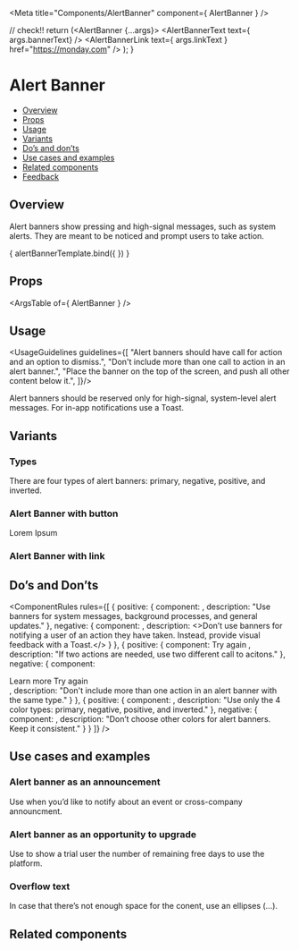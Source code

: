 
<Meta
  title="Components/AlertBanner"
  component={ AlertBanner }
/>

<!--- Component template -->


// check!!
  return (<AlertBanner {...args}>
            <AlertBannerText text={ args.bannerText} />
            <AlertBannerLink text={ args.linkText } href="https://monday.com" />
          </AlertBanner>);
}

<!--- Component documentation -->

# Alert Banner
- [Overview](#overview)
- [Props](#props)
- [Usage](#usage)
- [Variants](#variants)
- [Do’s and don’ts](#dos-and-donts)
- [Use cases and examples](#use-cases-and-examples)
- [Related components](#related-components)
- [Feedback](#feedback)

## Overview
Alert banners show pressing and high-signal messages, such as system alerts. They are meant to be noticed and prompt users to take action.

<Canvas>
  <Story name="Overview"
         args={{ bannerText: "Alert banner message", linkText: "this is a CTA", className: "monday-storybook-alert-banner_big-container" }}>
    { alertBannerTemplate.bind({ }) }
  </Story>
</Canvas>

## Props
<ArgsTable of={ AlertBanner } />

## Usage
<UsageGuidelines guidelines={[
  "Alert banners should have call for action and an option to dismiss.",
  "Don't include more than one call to action in an alert banner.",
  "Place the banner on the top of the screen, and push all other content below it.",
]}/>

<Tip>Alert banners should be reserved only for high-signal, system-level alert messages. For in-app notifications use a <Link href="/?path=/docs/components-toast--overview" size={Link.sizes.SMALL} withoutSpacing>Toast.</Link></Tip>

## Variants
### Types
There are four types of alert banners: primary, negative, positive, and inverted.
<Canvas>
  <Story name="Types">
    <div className="monday-storybook-alert-banner_column-wrapper monday-storybook-alert-banner_big-container">
      <AlertBanner>
        <AlertBannerText text="Alert banner message" />
        <AlertBannerLink text="this is a CTA" href="https://monday.com" />
      </AlertBanner>
      <AlertBanner backgroundColor={AlertBanner.backgroundColors.NEGATIVE}>
        <AlertBannerText text="Alert banner message" />
        <AlertBannerLink text="this is a CTA" href="https://monday.com" />
      </AlertBanner>
      <AlertBanner backgroundColor={AlertBanner.backgroundColors.POSITIVE}>
        <AlertBannerText text="Alert banner message" />
        <AlertBannerLink text="this is a CTA" href="https://monday.com" />
      </AlertBanner>
      <AlertBanner backgroundColor={AlertBanner.backgroundColors.DARK}>
        <AlertBannerText text="Alert banner message" />
        <AlertBannerLink text="this is a CTA" href="https://monday.com" />
      </AlertBanner>
    </div>
  </Story>
</Canvas>

### Alert Banner with button
<Canvas>
  <Story name="Alert Banner with button">
    <AlertBanner className="monday-storybook-alert-banner_big-container">
        <AlertBannerText text="Lorem ipsum dolor sit amet" />
      <AlertBannerButton>Lorem Ipsum</AlertBannerButton>
    </AlertBanner>
  </Story>
</Canvas>

### Alert Banner with link
<Canvas>
  <Story name="Alert Banner with link">
    <AlertBanner className="monday-storybook-alert-banner_big-container">
      <AlertBannerText text="Alert banner message" />
      <AlertBannerLink text="this is a CTA" href="https://monday.com" />
    </AlertBanner>
  </Story>
</Canvas>

## Do’s and Don’ts
<ComponentRules
  rules={[
    {
      positive: {
        component:
          <AlertBanner className="monday-storybook-alert-banner_medium-container">
            <AlertBannerText text="Join us at Elevate!" />
            <AlertBannerLink text="RSVP now" href="https://monday.com" />
          </AlertBanner>,
        description: "Use banners for system messages, background processes, and general updates."
      },
      negative: {
        component:
           <AlertBanner className="monday-storybook-alert-banner_medium-container">
            <AlertBannerText text="We successfully archived 1 item" />
          </AlertBanner>,
        description: <>Don’t use banners for notifying a user of an action they have taken. Instead, provide visual feedback with a <Link href="/?path=/docs/components-toast--overview" withoutSpacing>Toast.</Link></>
      }
    },
    {
      positive: {
        component:
          <AlertBanner className="monday-storybook-alert-banner_medium-container" backgroundColor={AlertBanner.backgroundColors.NEGATIVE}>
            <AlertBannerText text="No connection" />
            <AlertBannerLink text="Learn more" href="https://monday.com" />
            <AlertBannerButton>Try again</AlertBannerButton>
          </AlertBanner>,
        description: "If two actions are needed, use two different call to acitons."
      },
      negative: {
        component:
          <div className="monday-storybook-alert-banner_column-wrapper">
            <AlertBanner backgroundColor={AlertBanner.backgroundColors.NEGATIVE} className="monday-storybook-alert-banner_medium-container">
              <AlertBannerText text="No connection" />
              <AlertBannerLink text="Learn more" href="https://monday.com" />
              <AlertBannerLink text="Try again" href="https://monday.com" />
            </AlertBanner>
            <AlertBanner backgroundColor={AlertBanner.backgroundColors.NEGATIVE} className="monday-storybook-alert-banner_medium-container">
              <AlertBannerText text="No connection" />
              <AlertBannerButton>Learn more</AlertBannerButton>
              <AlertBannerButton>Try again</AlertBannerButton>
            </AlertBanner>
          </div>,
        description: "Don't include more than one action in an alert banner with the same type."
      }
    },
    {
      positive: {
        component:
          <AlertBanner backgroundColor={AlertBanner.backgroundColors.DARK} className="monday-storybook-alert-banner_medium-container">
            <AlertBannerText text="Join us at Elevate!" />
            <AlertBannerLink text="RSVP now" href="https://monday.com" />
          </AlertBanner>,
        description: "Use only the 4 color types: primary, negative, positive, and inverted."
      },
      negative: { 
        component:
          <AlertBanner className="monday-storybook-alert-banner_medium-container monday-storybook-alert-banner_pink">
            <AlertBannerText text="Join us at Elevate!" />
            <AlertBannerLink text="RSVP now" href="https://monday.com" />
          </AlertBanner>,
        description: "Don’t choose other colors for alert banners. Keep it consistent."
      }
    }
  ]}
/>

## Use cases and examples
### Alert banner as an announcement
Use when you’d like to notify about an event or cross-company announcment.
<Canvas>
  <Story name="Alert banner as an announcement">
    <AlertBanner backgroundColor={AlertBanner.backgroundColors.DARK} className="monday-storybook-alert-banner_big-container">
      <AlertBannerText text="Join us at Elevate 2022" />
      <AlertBannerLink text="RSVP now" href="https://monday.com" />
    </AlertBanner>
  </Story>
</Canvas>

### Alert banner as an opportunity to upgrade
Use to show a trial user the number of remaining free days to use the platform.
<Canvas>
  <Story name="Alert banner as an opportunity to upgrade">
    <AlertBanner className="monday-storybook-alert-banner_big-container">
      <AlertBannerText text="7 days left on your monday CRM trial" />
      <AlertBannerLink text="Upgrade now" href="https://monday.com" />
    </AlertBanner>
  </Story>
</Canvas>

### Overflow text
In case that there’s not enough space for the conent, use an ellipses (...).
<Canvas>
  <Story name="Overflow text">
    <AlertBanner className="monday-storybook-alert-banner_small-container">
      <AlertBannerText text="This is a really long alert..." />
      <AlertBannerLink text="Call to action" href="https://monday.com" />
    </AlertBanner>
  </Story>
</Canvas>

## Related components
<RelatedComponents componentsNames={[TOAST,ATTENTION_BOX,TOOLTIP]} />